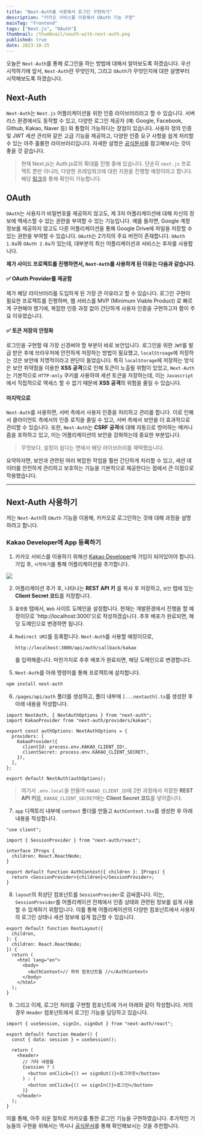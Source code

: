 ```yaml
---
title: "Next-Auth를 사용해서 로그인 구현하기"
description: "카카오 서비스를 이용해서 OAuth 기능 구현"
mainTag: "Frontend"
tags: ["Next.js", "OAuth"]
thumbnail: /thumbnail/oauth-with-next-auth.png
published: true
date: 2023-10-25
---
```


오늘은 `Next-Auth`를 통해 로그인을 하는 방법에 대해서 알아보도록 하겠습니다.
우선 시작하기에 앞서, `Next-Auth`란 무엇인지, 그리고 `OAuth`가 무엇인지에 대한 설명부터 시작해보도록 하겠습니다.

## Next-Auth

`Next-Auth`는 `Next.js` 어플리케이션을 위한 인증 라이브러리라고 할 수 있습니다.
서버리스 환경에서도 동작할 수 있고, 다양한 로그인 제공자 (예: Google, Facebook, Github, Kakao, Naver 등) 와 통합이 가능하다는 장점이 있습니다.
사용자 정의 인증 및 JWT 세션 관리와 같은 고급 기능을 제공하고, 다양한 인증 요구 사항을 쉽게 처리할 수 있는 아주 훌륭한 라이브러리입니다.
자세한 설명은 [공식문서](https://next-auth.js.org/getting-started/introduction)를 참고해보시는 것이 좋을 것 같습니다.

> 현재 Next.js는 Auth.js로의 확대를 진행 중에 있습니다. 단순히 `next.js` 프로젝트 뿐만 아니라,
> 다양한 프레임워크에 대한 지원을 진행할 예정이라고 합니다.
> 해당 [링크](https://authjs.dev/getting-started/introduction)를 통해 확인이 가능합니다.

## OAuth

`OAuth`는 사용자가 비밀번호를 제공하지 않고도, 제 3자 어플리케이션에 대해 자신의 정보에 액세스할 수 있는 권한을 부여할 수 있는 기능입니다.
예를 들자면, Google 계정 정보를 제공하지 않고도 다른 어플리케이션을 통해 Google Drive에 파일을 저장할 수 있는 권한을 부여할 수 있습니다.
`OAuth`는 2가지의 주요 버전이 존재합니다.
`OAuth 1.0a`와 `OAuth 2.0a`가 있는데, 대부분의 최신 어플리케이션과 서비스는 후자를 사용합니다.

**제가 사이드 프로젝트를 진행하면서, `Next-Auth`를 사용하게 된 이유는 다음과 같습니다.**

#### ✅ OAuth Provider를 제공함

제가 해당 라이브러리를 도입하게 된 가장 큰 이유라고 할 수 있습니다.
로그인 구현이 필요한 프로젝트를 진행하며, 웹 서비스를 MVP (Minimum Viable Product) 로 빠르게 구현해야 했기에,
복잡한 인증 과정 없이 간단하게 사용자 인증을 구현하고자 함이 주요 이유였습니다.

#### ✅ 토큰 저장의 안정화

로그인을 구현할 때 가장 신경써야 할 부분이 바로 보안입니다.
로그인을 위한 `JWT`를 발급 받은 후에 브라우저에 안전하게 저장하는 방법이 필요했고, `localStroage`에 저장하는 것은 보안에 치명적이라고 판단이 들었습니다.
특히 `localStorage`에 저장하는 방식은 보안 취약점을 이용한 **XSS 공격**으로 인해 토큰이 노출될 위험이 있었고,
`Next-Auth`는 기본적으로 `HTTP-only` 쿠키를 사용하여 세션 토큰을 저장하는데, 이는 `Javascript`에서 직접적으로 액세스 할 수 없기 때문에 **XSS 공격**의 위험을 줄일 수 있습니다.

#### 마지막으로

`Next-Auth`를 사용하면, 서버 측에서 사용자 인증을 처리하고 관리를 합니다.
이로 인해서 클라이언트 측에서의 인증 로직을 줄일 수 있고, 서버 측에서 보안을 더 효과적으로 관리할 수 있습니다.
또한, `Next-Auth`는 **CSRF 공격**에 대해 자동으로 방어하는 메커니즘을 포하하고 있고, 이는 어플리케이션의 보안을 강화하는데 중요한 부분입니다.

> 무엇보다, 설정이 쉽다는 면에서 해당 라이브러리를 채택했습니다.

요약하자면, 보안과 관련된 여러 복잡한 작업을 훨씬 간단하게 처리할 수 있고, 세션 데이터를 안전하게 관리하고 보호하는 기능을 기본적으로 제공한다는 점에서 큰 이점으로 작용했습니다.

---

## Next-Auth 사용하기

저는 `Next-Auth`의 `OAuth` 기능을 이용해, 카카오로 로그인하는 것에 대해 과정을 설명하려고 합니다.

### Kakao Developer에 App 등록하기

1. 카카오 서비스를 이용하기 위해선 [Kakao Developer](https://developers.kakao.com/)에 가입이 되어있어야 합니다.
   가입 후, `시작하기`를 통해 어플리케이션을 추가합니다.

![](/posts/oauth-with-next-auth/desc-1.png)

2. 어플리케이션 추가 후, 나타나는 **REST API 키** 를 복사 후 저장하고, `보안` 탭에 있는 **Client Secret 코드**를 저장합니다.

3. `플랫폼` 탭에서, `Web` 사이트 도메인을 설정합니다.
   현재는 개발환경에서 진행을 할 예정이므로 'http://localhost:3000'으로 작성하겠습니다.
   추후 배포가 완료되면, 해당 도메인으로 변경하면 됩니다.

4. `Redirect URI`를 등록합니다.
   `Next-Auth`를 사용할 예정이므로,

   ```
   http://localhost:3000/api/auth/callback/kakao
   ```

   를 입력해줍니다.
   마찬가지로 추후 배포가 완료되면, 해당 도메인으로 변경합니다.

5. `Next-Auth`를 아래 명령어를 통해 프로젝트에 설치합니다.

```zsh
npm install next-auth
```

6. `/pages/api/auth` 폴더를 생성하고, 폴더 내부에 `[...nextauth].ts`를 생성한 후 아래 내용을 작성합니다.

```tsx title="pages/api/auth/[...nextauth].ts"
import NextAuth, { NextAuthOptions } from "next-auth";
import KakaoProvider from "next-auth/providers/kakao";

export const authOptions: NextAuthOptions = {
  providers: [
    KakaoProvider({
      clientId: process.env.KAKAO_CLIENT_ID!,
      clientSecret: process.env.KAKAO_CLIENT_SECRET!,
    }),
  ],
};

export default NextAuth(authOptions);
```

> 여기서 `.env.local`을 만들어 `KAKAO_CLIENT_ID`에 2번 과정에서 저장한 **REST API 키**를, `KAKAO_CLIENT_SECRET`에는 **Client Secret 코드**를 넣어줍니다.

7. `app` 디렉토리 내부에 `context` 폴더를 만들고 `AuthContext.tsx`를 생성한 후 아래 내용을 작성합니다.

```tsx title="context/AuthContext.tsx"
"use client";

import { SessionProvider } from "next-auth/react";

interface IProps {
  children: React.ReactNode;
}

export default function AuthContext({ children }: IProps) {
  return <SessionProvider>{children}</SessionProvider>;
}
```

8. `layout`의 최상단 컴포넌트를 `SessionProvider`로 감싸줍니다.
   이는, `SessionProvider`를 어플리케이션 전체에서 인증 상태와 관련된 정보를 쉽게 사용할 수 있게하기 위함입니다.
   이를 통해 어플리케이션의 다양한 컴포넌트에서 사용자의 로그인 상태나 세션 정보에 쉽게 접근할 수 있습니다.

```tsx title="layout.tsx"
export default function RootLayout({
  children,
}: {
  children: React.ReactNode;
}) {
  return (
    <html lang="en">
      <body>
        <AuthContext>// 하위 컴포넌트들 //</AuthContext>
      </body>
    </html>
  );
}
```

9. 그리고 이제, 로그인 처리를 구현할 컴포넌트에 가서 아래와 같이 작성합니다.
   저의 경우 `Header` 컴포넌트에서 로그인 기능을 담당하고 있습니다.

```tsx title="components/Header.tsx"
import { useSession, signIn, signOut } from "next-auth/react";

export default function Header() {
  const { data: session } = useSession();

  return (
    <header>
      // 기타 내용들
      {session ? (
        <button onClick={() => signOut()}>로그아웃</button>
      ) : (
        <button onClick={() => signIn()}>로그인</button>
      )}
    </header>
  );
}
```

이를 통해, 아주 쉬운 절차로 카카오를 통한 로그인 기능을 구현하였습니다.
추가적인 기능들의 구현을 위해서는 역시나 [공식문서](https://next-auth.js.org/getting-started/introduction)를 통해 확인해보시는 것을 추천합니다.
